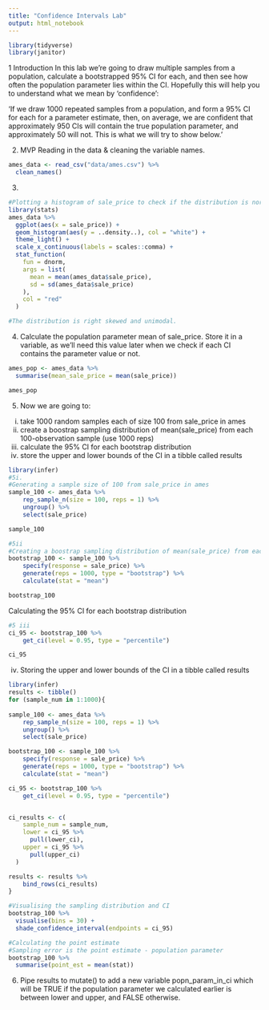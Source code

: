 ```yaml
---
title: "Confidence Intervals Lab"
output: html_notebook
---
```


```r
library(tidyverse)
library(janitor)
```


1 Introduction
In this lab we’re going to draw multiple samples from a population, calculate a bootstrapped 95%
 CI for each, and then see how often the population parameter lies within the CI. Hopefully this will help you to understand what we mean by ‘confidence’:


‘If we draw 1000 repeated samples from a population, and form a 95%
 CI for each for a parameter estimate, then, on average, we are confident that approximately 950
 CIs will contain the true population parameter, and approximately 50
 will not. This is what we will try to show below.’
 
 2. MVP
 Reading in the data & cleaning the variable names.
```r
ames_data <- read_csv("data/ames.csv") %>% 
  clean_names()
```
 
 3.
```r
#Plotting a histogram of sale_price to check if the distribution is normal.
library(stats)
ames_data %>% 
  ggplot(aes(x = sale_price)) +
  geom_histogram(aes(y = ..density..), col = "white") +
  theme_light() +
  scale_x_continuous(labels = scales::comma) +
  stat_function(
    fun = dnorm, 
    args = list(
      mean = mean(ames_data$sale_price), 
      sd = sd(ames_data$sale_price)
    ),
    col = "red"
  )

#The distribution is right skewed and unimodal.

```
 
 4. Calculate the population parameter mean of sale_price. Store it in a variable, as we’ll need this value later when we check if each CI contains the parameter value or not.
```r
ames_pop <- ames_data %>% 
  summarise(mean_sale_price = mean(sale_price))

ames_pop
```
 5. Now we are going to:
i. take 1000 random samples each of size 100 from sale_price in ames
ii. create a boostrap sampling distribution of mean(sale_price) from each 100-observation sample (use 1000 reps)
iii. calculate the 95% CI for each bootstrap distribution
iv. store the upper and lower bounds of the CI in a tibble called results
```r
library(infer)
#5i. 
#Generating a sample size of 100 from sale_price in ames
sample_100 <- ames_data %>%
    rep_sample_n(size = 100, reps = 1) %>%
    ungroup() %>%
    select(sale_price)

sample_100

```

```r
#5ii
#Creating a boostrap sampling distribution of mean(sale_price) from each 100-observation sample 
bootstrap_100 <- sample_100 %>%
    specify(response = sale_price) %>%
    generate(reps = 1000, type = "bootstrap") %>%
    calculate(stat = "mean")

bootstrap_100
```

Calculating the 95% CI for each bootstrap distribution
```r
#5 iii
ci_95 <- bootstrap_100 %>%
    get_ci(level = 0.95, type = "percentile")

ci_95
```
iv. Storing the upper and lower bounds of the CI in a tibble called results
```r
library(infer)
results <- tibble()
for (sample_num in 1:1000){
  
sample_100 <- ames_data %>%
    rep_sample_n(size = 100, reps = 1) %>%
    ungroup() %>%
    select(sale_price)

bootstrap_100 <- sample_100 %>%
    specify(response = sale_price) %>%
    generate(reps = 1000, type = "bootstrap") %>%
    calculate(stat = "mean")

ci_95 <- bootstrap_100 %>%
    get_ci(level = 0.95, type = "percentile")


ci_results <- c(
    sample_num = sample_num, 
    lower = ci_95 %>% 
      pull(lower_ci), 
    upper = ci_95 %>%
      pull(upper_ci)
  )

results <- results %>%
    bind_rows(ci_results)
}
```

```r
#Visualising the sampling distribution and CI
bootstrap_100 %>%
  visualise(bins = 30) +
  shade_confidence_interval(endpoints = ci_95)
```
```r
#Calculating the point estimate
#Sampling error is the point estimate - population parameter
bootstrap_100 %>%
  summarise(point_est = mean(stat))
```


6. Pipe results to mutate() to add a new variable popn_param_in_ci which will be TRUE if the population parameter we calculated earlier is between lower and upper, and FALSE otherwise.


